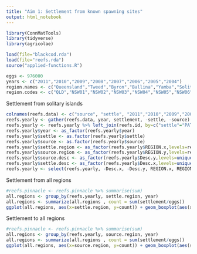 ```yaml
---
title: "Aim 1: Settlement from known spawning sites"
output: html_notebook
---
```


```r
library(ConnMatTools)
library(tidyverse)
library(agricolae)
```


```r
load(file="blackcod.rda")
load(file="reefs.rda")
source("applied-functions.R")
```

```r
eggs <- 976000
years <- c("2011","2010","2009","2008","2007","2006","2005","2004")
region.names <- c("Queensland","Tweed","Byron","Ballina","Yamba","Solitary Is.","Nambucca","Pt Macquarie","Crowdy Bay","Pt Stephens","Newcastle","Sydney","Wollongong","Jervis","Ulladulla","Batemans","Merimbula","Eden","Victoria","Lord Howe","Elizabeth-middleton")
region.codes <- c("QLD","NSW01","NSW02","NSW03","NSW04","NSW05","NSW06","NSW07","NSW08","NSW09","NSW10","NSW11","NSW12","NSW13","NSW14","NSW15","NSW16","NSW17","NSW18","NSW19","VIC")
```

Settlement from solitary islands
```r
colnames(reefs.data) <- c("source", "settle", "2011","2010","2009","2008","2007","2006","2005","2004")
reefs.yearly <- gather(reefs.data, year, settlement, -settle, -source)
reefs.yearly <- reefs.yearly %>% left_join(reefs.id, by=c("settle"="PATCH_NUM")) %>% left_join(reefs.id, by=c("source"="PATCH_NUM")) %>% replace_na(list(settlement=0))
reefs.yearly$year <- as_factor(reefs.yearly$year)
reefs.yearly$settle <- as.factor(reefs.yearly$settle)
reefs.yearly$source <- as.factor(reefs.yearly$source)
reefs.yearly$settle.region <- as_factor(reefs.yearly$REGION.x,levels=region.codes)
reefs.yearly$source.region <- as_factor(reefs.yearly$REGION.y,levels=region.codes)
reefs.yearly$source.desc <- as_factor(reefs.yearly$Desc.y,levels=unique(reefs.id$Desc))
reefs.yearly$settle.desc <- as_factor(reefs.yearly$Desc.x,levels=unique(reefs.id$Desc))
reefs.yearly <- select(reefs.yearly, -Desc.x, -Desc.y, REGION.x, REGION.y, HABITAT.x, HABITAT.y)
```

Settlement from all regions
```r

#reefs.pinnacle <- reefs.pinnacle %>% summarise(sum)
all.regions <- group_by(reefs.yearly, settle.region, year)
all.regions <- summarize(all.regions , count = sum(settlement/eggs))
ggplot(all.regions, aes(x=settle.region, y=count)) + geom_boxplot(aes(settle.region)) + coord_flip() +scale_x_discrete(limits = rev(levels(all.regions$settle.region)))
```

Settlement to all regions
```r

#reefs.pinnacle <- reefs.pinnacle %>% summarise(sum)
all.regions <- group_by(reefs.yearly, source.region, year)
all.regions <- summarize(all.regions , count = sum(settlement/eggs))
ggplot(all.regions, aes(x=source.region, y=count)) + geom_boxplot(aes(source.region)) + coord_flip() +scale_x_discrete(limits = rev(levels(all.regions$source.region))) + theme_bw()
```



